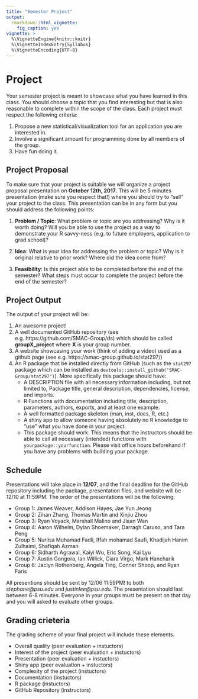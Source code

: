 ```yaml
---
title: "Semester Project"
output: 
  rmarkdown::html_vignette:
    fig_caption: yes
vignette: >
  %\VignetteEngine{knitr::knitr}
  %\VignetteIndexEntry{Syllabus}
  %\VignetteEncoding{UTF-8}
---
```


# Project 

Your semester project is meant to showcase what you have learned in this class. You should choose a topic that you find interesting but that is also reasonable to complete within the scope of the class. Each project must respect the following criteria:

1) Propose a new statistical/visualization tool for an application you are interested in. 
2) Involve a significant amount for programming done by all members of the group.
3) Have fun doing it.

## Project Proposal 

To make sure that your project is suitable we will organize a project proposal presentation on **October 12th, 2017**. This will be 5 minutes presentation (make sure you respect that!) where you should try to "sell" your project to the class. This presentation can be in any form but you should address the following points:

1) **Problem / Topic**: What problem or topic are you addressing? Why is it worth doing? Will you be able to use the project as a way to demonstrate your R savvy-ness (e.g. to future employers, application to grad school)?

2) **Idea**: What is your idea for addressing the problem or topic? Why is it original relative to prior work? Where did the idea come from?

3) **Feasibility**: Is this project able to be completed before the end of the semester? What steps must occur to complete the project before the end of the semester?

## Project Output

The output of your project will be:

1) An awesome project!
2) A well documented GitHub repository (see e.g. https://github.com/SMAC-Group/ds) which should be called **groupX_project** where **X** is your group number.
3) A website showcasing your work (think of adding a video) used as a github page (see e.g. https://smac-group.github.io/stat297/)
4) An R package that be installed directly from GitHub (such as the `stat297` package which can be installed as `devtools::install_github("SMAC-Group/stat297")`). More specifically this package should have:
    - A DESCRIPTION file with all necessary information including, but not limited to, Package title, general description, dependencies, license, and imports. 
    - R Functions with documentation including title, description, parameters, authors, exports, and at least one example. 
    - A well formatted package skeleton (man, inst, docs, R, etc.)
    - A shiny app to allow someone having absolutely no R knowledge to "use" what you have done in your project.
    - This package should work. This means that the instructors should be able to call all necessary (intended) functions with `yourpackage::yourfunction`. Please visit office hours beforehand if you have any problems with building your package. 

## Schedule
 
Presentations will take place in **12/07**, and the final deadline for the GitHub repository including the package, presentation files, and website will be 12/10 at 11:59PM. The order of the presentations will be the following:

- Group 1: James Weaver, Addison Hayes, Jae Yun Jeong
- Group 2: Zihan Zhang, Thomas Martin and Xinjiu Zhou
- Group 3: Ryan Voyack, Marshall Malino and Jiaan Wan
- Group 4: Aaron Wilhelm, Dylan Shoemaker, Darragh Caruso, and Tara Peng
- Group 5: Nurlisa Muhamad Fadli, Iffah mohamad Saufi, Khadijah Hanim Zulhaimi, Shafiqah Azman
- Group 6: Sidharth Agrawal, Kaiyi Wu, Eric Song, Kai Lyu
- Group 7: Austin Gongora, Ian Willick, Ciara Virgo, Mark Hancharik
- Group 8: Jaclyn Rothenberg, Angela Ting, Conner Shoop, and Ryan Faris

All presentions should be sent by 12/06 11:59PM! to both *stephane@psu.edu* and *justinlee@psu.edu*. The presentation should last between 6-8 minutes. Everyone in your groups must be present on that day and you will asked to evaluate other groups.

## Grading crieteria

The grading scheme of your final project will include these elements. 

- Overall quality (peer evaluation + instuctors)
- Interest of the project (peer evaluation + instuctors)
- Presentation (peer evaluation + instuctors)
- Shiny app (peer evaluation + instuctors)
- Complexity of the project (instuctors)
- Documentation (instuctors)
- R package (instuctors)
- GitHub Repository (instructors)
